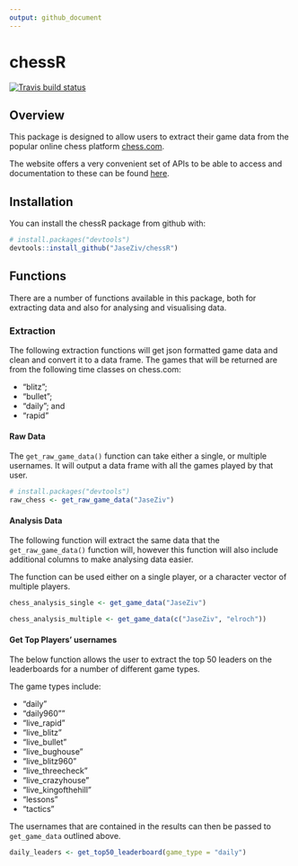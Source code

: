 ```yaml
---
output: github_document
---
```


# chessR

<!-- badges: start -->
[![Travis build status](https://travis-ci.org/JaseZiv/chessR.svg?branch=master)](https://travis-ci.org/JaseZiv/chessR)
<!-- badges: end -->

## Overview

This package is designed to allow users to extract their game data from the popular online chess platform [chess.com](https://www.chess.com/).

The website offers a very convenient set of APIs to be able to access and documentation to these can be found [here](https://www.chess.com/news/view/published-data-api).


## Installation

You can install the chessR package from github with:

```r
# install.packages("devtools")
devtools::install_github("JaseZiv/chessR")
```


## Functions

There are a number of functions available in this package, both for extracting data and also for analysing and visualising data.

### Extraction

The following extraction functions will get json formatted game data and clean and convert it to a data frame. The games that will be returned are from the following time classes on chess.com:

* "blitz";
* "bullet";
* "daily"; and
* "rapid"

#### Raw Data

The `get_raw_game_data()` function can take either a single, or multiple usernames. It will output a data frame with all the games played by that user.

```r
# install.packages("devtools")
raw_chess <- get_raw_game_data("JaseZiv")
```


#### Analysis Data

The following function will extract the same data that the `get_raw_game_data()` function will, however this function will also include additional columns to make analysing data easier.

The function can be used either on a single player, or a character vector of multiple players.


```r
chess_analysis_single <- get_game_data("JaseZiv")

chess_analysis_multiple <- get_game_data(c("JaseZiv", "elroch"))

```


#### Get Top Players' usernames

The below function allows the user to extract the top 50 leaders on the leaderboards for a number of different game types.

The game types include:

* "daily"
* "daily960""
* "live_rapid"
* "live_blitz"
* "live_bullet"
* "live_bughouse"
* "live_blitz960"
* "live_threecheck"
* "live_crazyhouse"
* "live_kingofthehill"
* "lessons"
* "tactics"

The usernames that are contained in the results can then be passed to `get_game_data` outlined above.

```r
daily_leaders <- get_top50_leaderboard(game_type = "daily")
```
